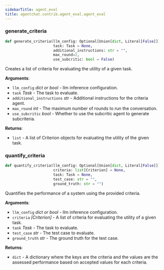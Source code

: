 ```yaml
---
sidebarTitle: agent_eval
title: agentchat.contrib.agent_eval.agent_eval
---
```


### generate\_criteria

```python
def generate_criteria(llm_config: Optional[Union[dict, Literal[False]]] = None,
                      task: Task = None,
                      additional_instructions: str = "",
                      max_round=2,
                      use_subcritic: bool = False)
```

Creates a list of criteria for evaluating the utility of a given task.

**Arguments**:

- `llm_config` _dict or bool_ - llm inference configuration.
- `task` _Task_ - The task to evaluate.
- `additional_instructions` _str_ - Additional instructions for the criteria agent.
- `max_round` _int_ - The maximum number of rounds to run the conversation.
- `use_subcritic` _bool_ - Whether to use the subcritic agent to generate subcriteria.

**Returns**:

- `list` - A list of Criterion objects for evaluating the utility of the given task.

### quantify\_criteria

```python
def quantify_criteria(llm_config: Optional[Union[dict, Literal[False]]] = None,
                      criteria: list[Criterion] = None,
                      task: Task = None,
                      test_case: str = "",
                      ground_truth: str = "")
```

Quantifies the performance of a system using the provided criteria.

**Arguments**:

- `llm_config` _dict or bool_ - llm inference configuration.
- `criteria` _[Criterion]_ - A list of criteria for evaluating the utility of a given task.
- `task` _Task_ - The task to evaluate.
- `test_case` _str_ - The test case to evaluate.
- `ground_truth` _str_ - The ground truth for the test case.

**Returns**:

- `dict` - A dictionary where the keys are the criteria and the values are the assessed performance based on accepted values for each criteria.

